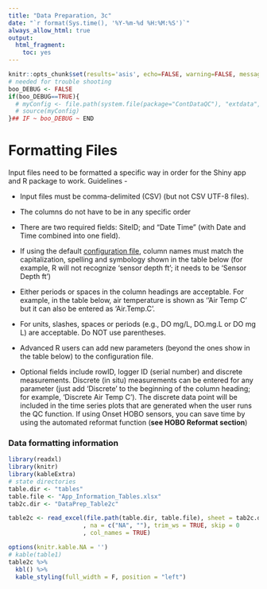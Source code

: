 ```yaml
---
title: "Data Preparation, 3c"
date: "`r format(Sys.time(), '%Y-%m-%d %H:%M:%S')`"
always_allow_html: true
output:
  html_fragment:
    toc: yes
---
```


```r
knitr::opts_chunk$set(results='asis', echo=FALSE, warning=FALSE, message = FALSE)
# needed for trouble shooting
boo_DEBUG <- FALSE
if(boo_DEBUG==TRUE){
  # myConfig <- file.path(system.file(package="ContDataQC"), "extdata", "config.ORIG.R")
  # source(myConfig)
}## IF ~ boo_DEBUG ~ END
```

# Formatting Files

Input files need to be formatted a specific way in order for the Shiny app and R package to work. Guidelines -

-   Input files must be comma-delimited (CSV) (but not CSV UTF-8 files).

-   The columns do not have to be in any specific order

-   There are two required fields: SiteID; and "Date Time" (with Date and Time combined into one field).

-   If using the default [configuration file](Config_default.zip), column names must match the capitalization, spelling and symbology shown in the table below (for example, R will not recognize 'sensor depth ft'; it needs to be 'Sensor Depth ft')

-   Either periods or spaces in the column headings are acceptable. For example, in the table below, air temperature is shown as ''Air Temp C' but it can also be entered as 'Air.Temp.C'.

-   For units, slashes, spaces or periods (e.g., DO mg/L, DO.mg.L or DO mg L) are acceptable. Do NOT use parentheses.

-   Advanced R users can add new parameters (beyond the ones show in the table below) to the configuration file.

-   Optional fields include rowID, logger ID (serial number) and discrete measurements. Discrete (in situ) measurements can be entered for any parameter (just add 'Discrete' to the beginning of the column heading; for example, 'Discrete Air Temp C'). The discrete data point will be included in the time series plots that are generated when the user runs the QC function. If using Onset HOBO sensors, you can save time by using the automated reformat function (**see HOBO Reformat section**)

### Data formatting information

```r
library(readxl)
library(knitr)
library(kableExtra)
# state directories
table.dir <- "tables"
table.file <- "App_Information_Tables.xlsx"
tab2c.dir <- "DataPrep_Table2c"

table2c <- read_excel(file.path(table.dir, table.file), sheet = tab2c.dir
                     , na = c("NA", ""), trim_ws = TRUE, skip = 0
                     , col_names = TRUE)  

options(knitr.kable.NA = '')
# kable(table1)
table2c %>% 
  kbl() %>% 
  kable_styling(full_width = F, position = "left")
```
